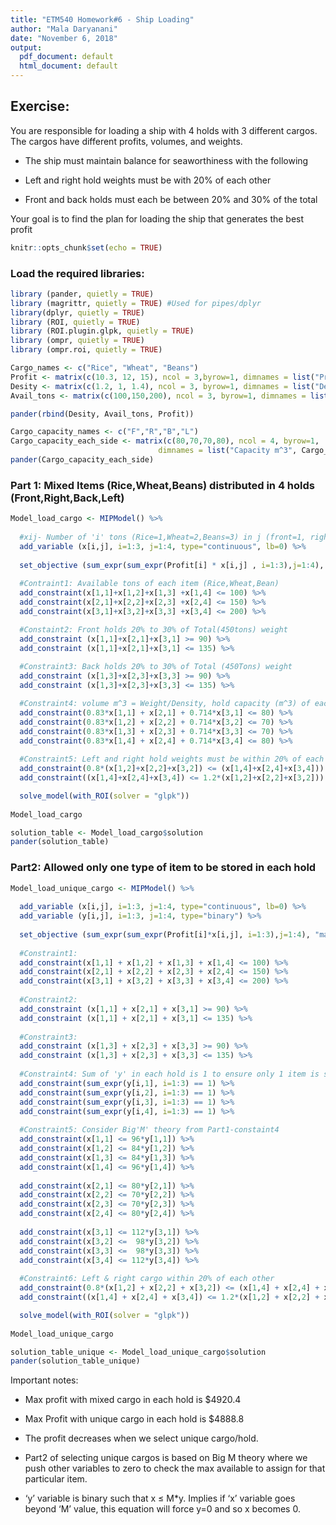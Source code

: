 ```yaml
---
title: "ETM540 Homework#6 - Ship Loading"
author: "Mala Daryanani"
date: "November 6, 2018"
output:
  pdf_document: default
  html_document: default
---
```


## Exercise:
You are responsible for loading a ship with 4 holds with 3 different cargos. The cargos have different profits, volumes, and weights. 

- The ship must maintain balance for seaworthiness with the following

- Left and right hold weights must be with 20% of each other

- Front and back holds must each be between 20% and 30% of the total

Your goal is to find the plan for loading the ship that generates the best profit


```r
knitr::opts_chunk$set(echo = TRUE)
```

### Load the required libraries:

``` r
library (pander, quietly = TRUE)
library (magrittr, quietly = TRUE) #Used for pipes/dplyr
library(dplyr, quietly = TRUE)
library (ROI, quietly = TRUE)
library (ROI.plugin.glpk, quietly = TRUE)
library (ompr, quietly = TRUE)
library (ompr.roi, quietly = TRUE)
```

```r
Cargo_names <- c("Rice", "Wheat", "Beans")
Profit <- matrix(c(10.3, 12, 15), ncol = 3,byrow=1, dimnames = list("Profit/Tons", Cargo_names))
Desity <- matrix(c(1.2, 1, 1.4), ncol = 3, byrow=1, dimnames = list("Desity Tons/m^3", Cargo_names))
Avail_tons <- matrix(c(100,150,200), ncol = 3, byrow=1, dimnames = list("Availability tons", Cargo_names))

pander(rbind(Desity, Avail_tons, Profit))

Cargo_capacity_names <- c("F","R","B","L")
Cargo_capacity_each_side <- matrix(c(80,70,70,80), ncol = 4, byrow=1,
                                 dimnames = list("Capacity m^3", Cargo_capacity_names))
pander(Cargo_capacity_each_side)

```
### Part 1: Mixed Items (Rice,Wheat,Beans) distributed in 4 holds (Front,Right,Back,Left)
```r

Model_load_cargo <- MIPModel() %>%
  
  #xij- Number of 'i' tons (Rice=1,Wheat=2,Beans=3) in j (front=1, right=2, back=3, left=4)
  add_variable (x[i,j], i=1:3, j=1:4, type="continuous", lb=0) %>% 
  
  set_objective (sum_expr(sum_expr(Profit[i] * x[i,j] , i=1:3),j=1:4), "max") %>% 
  
  #Contraint1: Available tons of each item (Rice,Wheat,Bean)
  add_constraint(x[1,1]+x[1,2]+x[1,3] +x[1,4] <= 100) %>% 
  add_constraint(x[2,1]+x[2,2]+x[2,3] +x[2,4] <= 150) %>% 
  add_constraint(x[3,1]+x[3,2]+x[3,3] +x[3,4] <= 200) %>% 

  #Constaint2: Front holds 20% to 30% of Total(450tons) weight
  add_constraint (x[1,1]+x[2,1]+x[3,1] >= 90) %>% 
  add_constraint (x[1,1]+x[2,1]+x[3,1] <= 135) %>% 
  
  #Constraint3: Back holds 20% to 30% of Total (450Tons) weight
  add_constraint (x[1,3]+x[2,3]+x[3,3] >= 90) %>% 
  add_constraint (x[1,3]+x[2,3]+x[3,3] <= 135) %>% 

  #Constraint4: volume m^3 = Weight/Density, hold capacity (m^3) of each side
  add_constraint(0.83*x[1,1] + x[2,1] + 0.714*x[3,1] <= 80) %>% 
  add_constraint(0.83*x[1,2] + x[2,2] + 0.714*x[3,2] <= 70) %>% 
  add_constraint(0.83*x[1,3] + x[2,3] + 0.714*x[3,3] <= 70) %>% 
  add_constraint(0.83*x[1,4] + x[2,4] + 0.714*x[3,4] <= 80) %>% 
  
  #Constraint5: Left and right hold weights must be within 20% of each other
  add_constraint(0.8*(x[1,2]+x[2,2]+x[3,2]) <= (x[1,4]+x[2,4]+x[3,4])) %>% 
  add_constraint((x[1,4]+x[2,4]+x[3,4]) <= 1.2*(x[1,2]+x[2,2]+x[3,2])) %>% 

  solve_model(with_ROI(solver = "glpk"))
  
Model_load_cargo

```

```r
solution_table <- Model_load_cargo$solution
pander(solution_table)
```

### Part2: Allowed only one type of item to be stored in each hold
```r

Model_load_unique_cargo <- MIPModel() %>%
  
  add_variable (x[i,j], i=1:3, j=1:4, type="continuous", lb=0) %>% 
  add_variable (y[i,j], i=1:3, j=1:4, type="binary") %>% 
  
  set_objective (sum_expr(sum_expr(Profit[i]*x[i,j], i=1:3),j=1:4), "max") %>% 
  
  #Constraint1:
  add_constraint(x[1,1] + x[1,2] + x[1,3] + x[1,4] <= 100) %>% 
  add_constraint(x[2,1] + x[2,2] + x[2,3] + x[2,4] <= 150) %>% 
  add_constraint(x[3,1] + x[3,2] + x[3,3] + x[3,4] <= 200) %>% 
  
  #Constraint2:
  add_constraint (x[1,1] + x[2,1] + x[3,1] >= 90) %>% 
  add_constraint (x[1,1] + x[2,1] + x[3,1] <= 135) %>% 
  
  #Constraint3:
  add_constraint (x[1,3] + x[2,3] + x[3,3] >= 90) %>% 
  add_constraint (x[1,3] + x[2,3] + x[3,3] <= 135) %>% 
  
  #Constraint4: Sum of 'y' in each hold is 1 to ensure only 1 item is selected
  add_constraint(sum_expr(y[i,1], i=1:3) == 1) %>% 
  add_constraint(sum_expr(y[i,2], i=1:3) == 1) %>% 
  add_constraint(sum_expr(y[i,3], i=1:3) == 1) %>% 
  add_constraint(sum_expr(y[i,4], i=1:3) == 1) %>% 
  
  #Constraint5: Consider Big'M' theory from Part1-constaint4
  add_constraint(x[1,1] <= 96*y[1,1]) %>% 
  add_constraint(x[1,2] <= 84*y[1,2]) %>% 
  add_constraint(x[1,3] <= 84*y[1,3]) %>% 
  add_constraint(x[1,4] <= 96*y[1,4]) %>% 
  
  add_constraint(x[2,1] <= 80*y[2,1]) %>% 
  add_constraint(x[2,2] <= 70*y[2,2]) %>% 
  add_constraint(x[2,3] <= 70*y[2,3]) %>% 
  add_constraint(x[2,4] <= 80*y[2,4]) %>% 
  
  add_constraint(x[3,1] <= 112*y[3,1]) %>% 
  add_constraint(x[3,2] <=  98*y[3,2]) %>% 
  add_constraint(x[3,3] <=  98*y[3,3]) %>% 
  add_constraint(x[3,4] <= 112*y[3,4]) %>% 
  
  #Constraint6: Left & right cargo within 20% of each other
  add_constraint(0.8*(x[1,2] + x[2,2] + x[3,2]) <= (x[1,4] + x[2,4] + x[3,4])) %>% 
  add_constraint((x[1,4] + x[2,4] + x[3,4]) <= 1.2*(x[1,2] + x[2,2] + x[3,2])) %>% 

  solve_model(with_ROI(solver = "glpk"))
  
Model_load_unique_cargo
```

```r
solution_table_unique <- Model_load_unique_cargo$solution
pander(solution_table_unique)
```


Important notes:

- Max profit with mixed cargo in each hold is $4920.4

- Max Profit with unique cargo in each hold is $4888.8

- The profit decreases when we select unique cargo/hold. 

- Part2 of selecting unique cargos is based on Big M theory where we push other variables to zero to check the max available to assign for that particular item.

- 'y' variable is binary such that x $\leq$ M*y. Implies if 'x' variable goes beyond 'M' value, this equation will force y=0 and so x becomes 0.
